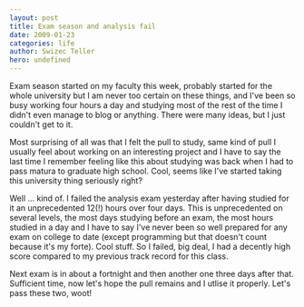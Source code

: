 ```yaml
---
layout: post
title: Exam season and analysis fail
date: 2009-01-23
categories: life
author: Swizec Teller
hero: undefined
---
```


Exam season started on my faculty this week, probably started for the whole university but I am never too certain on these things, and I've been so busy working four hours a day and studying most of the rest of the time I didn't even manage to blog or anything. There were many ideas, but I just couldn't get to it.

Most surprising of all was that I felt the pull to study, same kind of pull I usually feel about working on an interesting project and I have to say the last time I remember feeling like this about studying was back when I had to pass matura to graduate high school. Cool, seems like I've started taking this university thing seriously right?

Well ... kind of. I failed the analysis exam yesterday after having studied for it an unprecedented 12(!) hours over four days. This is unprecedented on several levels, the most days studying before an exam, the most hours studied in a day and I have to say I've never been so well prepared for any exam on college to date (except programming but that doesn't count because it's my forte). Cool stuff. So I failed, big deal, I had a decently high score compared to my previous track record for this class.

Next exam is in about a fortnight and then another one three days after that. Sufficient time, now let's hope the pull remains and I utlise it properly. Let's pass these two, woot!

